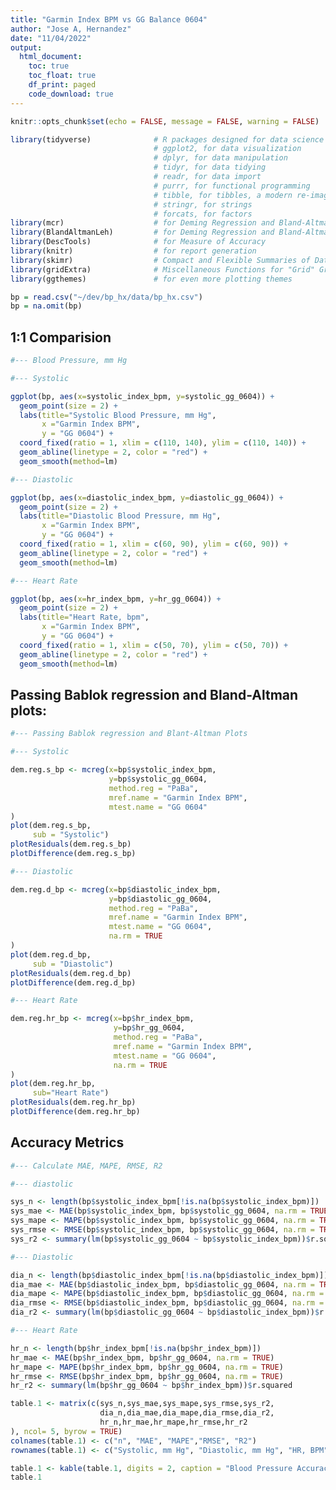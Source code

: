 ```yaml
---
title: "Garmin Index BPM vs GG Balance 0604"
author: "Jose A, Hernandez"
date: "11/04/2022"
output:
  html_document:
    toc: true
    toc_float: true
    df_print: paged
    code_download: true
---
```

  
```r
knitr::opts_chunk$set(echo = FALSE, message = FALSE, warning = FALSE)
```

```r
library(tidyverse)              # R packages designed for data science
                                # ggplot2, for data visualization
                                # dplyr, for data manipulation
                                # tidyr, for data tidying
                                # readr, for data import
                                # purrr, for functional programming
                                # tibble, for tibbles, a modern re-imagining of data frames
                                # stringr, for strings
                                # forcats, for factors
library(mcr)                    # for Deming Regression and Bland-Altman Plots
library(BlandAltmanLeh)         # for Deming Regression and Bland-Altman Plots
library(DescTools)              # for Measure of Accuracy
library(knitr)                  # for report generation
library(skimr)                  # Compact and Flexible Summaries of Data
library(gridExtra)              # Miscellaneous Functions for "Grid" Graphics
library(ggthemes)               # for even more plotting themes

```

```r

bp = read.csv("~/dev/bp_hx/data/bp_hx.csv")
bp = na.omit(bp)

```
## 1:1 Comparision

```r

#--- Blood Pressure, mm Hg

#--- Systolic

ggplot(bp, aes(x=systolic_index_bpm, y=systolic_gg_0604)) +
  geom_point(size = 2) +
  labs(title="Systolic Blood Pressure, mm Hg",
       x ="Garmin Index BPM",
       y = "GG 0604") +
  coord_fixed(ratio = 1, xlim = c(110, 140), ylim = c(110, 140)) +
  geom_abline(linetype = 2, color = "red") +
  geom_smooth(method=lm)

#--- Diastolic

ggplot(bp, aes(x=diastolic_index_bpm, y=diastolic_gg_0604)) +
  geom_point(size = 2) +
  labs(title="Diastolic Blood Pressure, mm Hg",
       x ="Garmin Index BPM",
       y = "GG 0604") +
  coord_fixed(ratio = 1, xlim = c(60, 90), ylim = c(60, 90)) +
  geom_abline(linetype = 2, color = "red") +
  geom_smooth(method=lm)

#--- Heart Rate

ggplot(bp, aes(x=hr_index_bpm, y=hr_gg_0604)) +
  geom_point(size = 2) +
  labs(title="Heart Rate, bpm",
       x ="Garmin Index BPM",
       y = "GG 0604") +
  coord_fixed(ratio = 1, xlim = c(50, 70), ylim = c(50, 70)) +
  geom_abline(linetype = 2, color = "red") +
  geom_smooth(method=lm)

```

## Passing Bablok regression and Bland-Altman plots:
  
```r

#--- Passing Bablok regression and Blant-Altman Plots

#--- Systolic

dem.reg.s_bp <- mcreg(x=bp$systolic_index_bpm,
                      y=bp$systolic_gg_0604,
                      method.reg = "PaBa",
                      mref.name = "Garmin Index BPM",
                      mtest.name = "GG 0604"
)
plot(dem.reg.s_bp,
     sub = "Systolic")
plotResiduals(dem.reg.s_bp)
plotDifference(dem.reg.s_bp)

#--- Diastolic

dem.reg.d_bp <- mcreg(x=bp$diastolic_index_bpm,
                      y=bp$diastolic_gg_0604,
                      method.reg = "PaBa",
                      mref.name = "Garmin Index BPM",
                      mtest.name = "GG 0604",
                      na.rm = TRUE
)
plot(dem.reg.d_bp,
     sub = "Diastolic")
plotResiduals(dem.reg.d_bp)
plotDifference(dem.reg.d_bp)

#--- Heart Rate

dem.reg.hr_bp <- mcreg(x=bp$hr_index_bpm,
                       y=bp$hr_gg_0604,
                       method.reg = "PaBa",
                       mref.name = "Garmin Index BPM",
                       mtest.name = "GG 0604",
                       na.rm = TRUE
)
plot(dem.reg.hr_bp,
     sub="Heart Rate")
plotResiduals(dem.reg.hr_bp)
plotDifference(dem.reg.hr_bp)

```

## Accuracy Metrics

```r

#--- Calculate MAE, MAPE, RMSE, R2

#--- diastolic

sys_n <- length(bp$systolic_index_bpm[!is.na(bp$systolic_index_bpm)])
sys_mae <- MAE(bp$systolic_index_bpm, bp$systolic_gg_0604, na.rm = TRUE)
sys_mape <- MAPE(bp$systolic_index_bpm, bp$systolic_gg_0604, na.rm = TRUE)
sys_rmse <- RMSE(bp$systolic_index_bpm, bp$systolic_gg_0604, na.rm = TRUE)
sys_r2 <- summary(lm(bp$systolic_gg_0604 ~ bp$systolic_index_bpm))$r.squared

#--- Diastolic

dia_n <- length(bp$diastolic_index_bpm[!is.na(bp$diastolic_index_bpm)])
dia_mae <- MAE(bp$diastolic_index_bpm, bp$diastolic_gg_0604, na.rm = TRUE)
dia_mape <- MAPE(bp$diastolic_index_bpm, bp$diastolic_gg_0604, na.rm = TRUE)
dia_rmse <- RMSE(bp$diastolic_index_bpm, bp$diastolic_gg_0604, na.rm = TRUE)
dia_r2 <- summary(lm(bp$diastolic_gg_0604 ~ bp$diastolic_index_bpm))$r.squared

#--- Heart Rate

hr_n <- length(bp$hr_index_bpm[!is.na(bp$hr_index_bpm)])
hr_mae <- MAE(bp$hr_index_bpm, bp$hr_gg_0604, na.rm = TRUE)
hr_mape <- MAPE(bp$hr_index_bpm, bp$hr_gg_0604, na.rm = TRUE)
hr_rmse <- RMSE(bp$hr_index_bpm, bp$hr_gg_0604, na.rm = TRUE)
hr_r2 <- summary(lm(bp$hr_gg_0604 ~ bp$hr_index_bpm))$r.squared

table.1 <- matrix(c(sys_n,sys_mae,sys_mape,sys_rmse,sys_r2,
                    dia_n,dia_mae,dia_mape,dia_rmse,dia_r2,
                    hr_n,hr_mae,hr_mape,hr_rmse,hr_r2
), ncol= 5, byrow = TRUE)
colnames(table.1) <- c("n", "MAE", "MAPE","RMSE", "R2")
rownames(table.1) <- c("Systolic, mm Hg", "Diastolic, mm Hg", "HR, BPM")

table.1 <- kable(table.1, digits = 2, caption = "Blood Pressure Accuracy Metrics" )
table.1

````